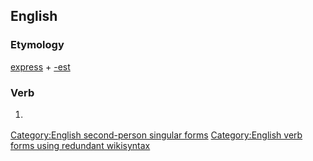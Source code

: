 ==English==

===Etymology===
[[express]] + [[-est]]

===Verb===
{{en-verb form}}

# {{context|archaic|lang=en}} {{form of|Second-person singular simple present form|express|lang=en}}

[[Category:English second-person singular forms]]
[[Category:English verb forms using redundant wikisyntax]]